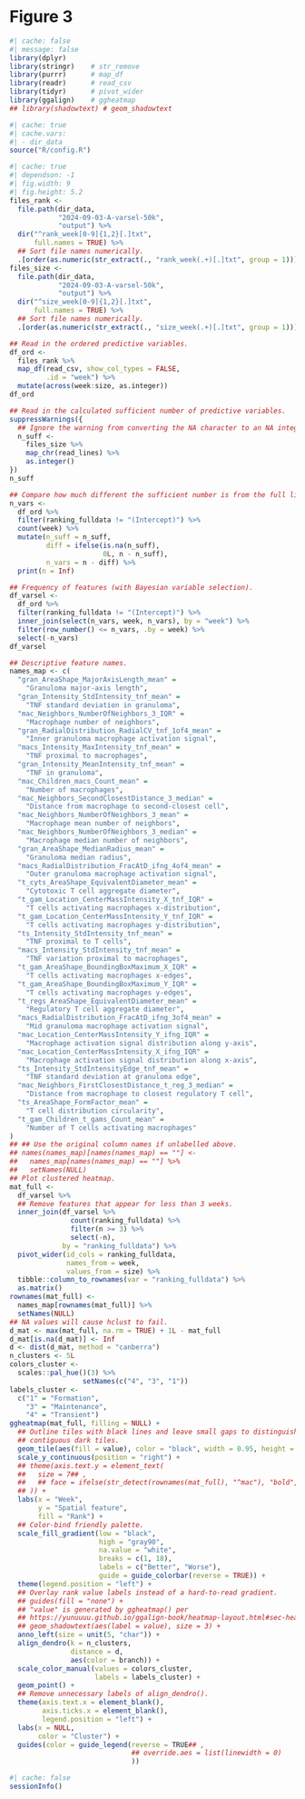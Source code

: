 # Figure 3

```r
#| cache: false
#| message: false
library(dplyr)
library(stringr)    # str_remove
library(purrr)      # map_df
library(readr)      # read_csv
library(tidyr)      # pivot_wider
library(ggalign)    # ggheatmap
## library(shadowtext) # geom_shadowtext
```

```r
#| cache: true
#| cache.vars:
#| - dir_data
source("R/config.R")
```

```r
#| cache: true
#| dependson: -1
#| fig.width: 9
#| fig.height: 5.2
files_rank <-
  file.path(dir_data,
            "2024-09-03-A-varsel-50k",
            "output") %>%
  dir("^rank_week[0-9]{1,2}[.]txt",
      full.names = TRUE) %>%
  ## Sort file names numerically.
  .[order(as.numeric(str_extract(., "rank_week(.+)[.]txt", group = 1)))]
files_size <-
  file.path(dir_data,
            "2024-09-03-A-varsel-50k",
            "output") %>%
  dir("^size_week[0-9]{1,2}[.]txt",
      full.names = TRUE) %>%
  ## Sort file names numerically.
  .[order(as.numeric(str_extract(., "size_week(.+)[.]txt", group = 1)))]

## Read in the ordered predictive variables.
df_ord <-
  files_rank %>%
  map_df(read_csv, show_col_types = FALSE,
         .id = "week") %>%
  mutate(across(week:size, as.integer))
df_ord

## Read in the calculated sufficient number of predictive variables.
suppressWarnings({
  ## Ignore the warning from converting the NA character to an NA integer.
  n_suff <-
    files_size %>%
    map_chr(read_lines) %>%
    as.integer()
})
n_suff

## Compare how much different the sufficient number is from the full list.
n_vars <-
  df_ord %>%
  filter(ranking_fulldata != "(Intercept)") %>%
  count(week) %>%
  mutate(n_suff = n_suff,
         diff = ifelse(is.na(n_suff),
                       0L, n - n_suff),
         n_vars = n - diff) %>%
  print(n = Inf)

## Frequency of features (with Bayesian variable selection).
df_varsel <-
  df_ord %>%
  filter(ranking_fulldata != "(Intercept)") %>%
  inner_join(select(n_vars, week, n_vars), by = "week") %>%
  filter(row_number() <= n_vars, .by = week) %>%
  select(-n_vars)
df_varsel

## Descriptive feature names.
names_map <- c(
  "gran_AreaShape_MajorAxisLength_mean" =
    "Granuloma major-axis length",
  "gran_Intensity_StdIntensity_tnf_mean" =
    "TNF standard deviation in granuloma",
  "mac_Neighbors_NumberOfNeighbors_3_IQR" =
    "Macrophage number of neighbors",
  "gran_RadialDistribution_RadialCV_tnf_1of4_mean" =
    "Inner granuloma macrophage activation signal",
  "macs_Intensity_MaxIntensity_tnf_mean" =
    "TNF proximal to macrophages",
  "gran_Intensity_MeanIntensity_tnf_mean" =
    "TNF in granuloma",
  "mac_Children_macs_Count_mean" =
    "Number of macrophages",
  "mac_Neighbors_SecondClosestDistance_3_median" =
    "Distance from macrophage to second-closest cell",
  "mac_Neighbors_NumberOfNeighbors_3_mean" =
    "Macrophage mean number of neighbors",
  "mac_Neighbors_NumberOfNeighbors_3_median" =
    "Macrophage median number of neighbors",
  "gran_AreaShape_MedianRadius_mean" =
    "Granuloma median radius",
  "macs_RadialDistribution_FracAtD_ifng_4of4_mean" =
    "Outer granuloma macrophage activation signal",
  "t_cyts_AreaShape_EquivalentDiameter_mean" =
    "Cytotoxic T cell aggregate diameter",
  "t_gam_Location_CenterMassIntensity_X_tnf_IQR" =
    "T cells activating macrophages x-distribution",
  "t_gam_Location_CenterMassIntensity_Y_tnf_IQR" =
    "T cells activating macrophages y-distribution",
  "ts_Intensity_StdIntensity_tnf_mean" =
    "TNF proximal to T cells",
  "macs_Intensity_StdIntensity_tnf_mean" =
    "TNF variation proximal to macrophages",
  "t_gam_AreaShape_BoundingBoxMaximum_X_IQR" =
    "T cells activating macrophages x-edges",
  "t_gam_AreaShape_BoundingBoxMaximum_Y_IQR" =
    "T cells activating macrophages y-edges",
  "t_regs_AreaShape_EquivalentDiameter_mean" =
    "Regulatory T cell aggregate diameter",
  "macs_RadialDistribution_FracAtD_ifng_3of4_mean" =
    "Mid granuloma macrophage activation signal",
  "mac_Location_CenterMassIntensity_Y_ifng_IQR" =
    "Macrophage activation signal distribution along y-axis",
  "mac_Location_CenterMassIntensity_X_ifng_IQR" =
    "Macrophage activation signal distribution along x-axis",
  "ts_Intensity_StdIntensityEdge_tnf_mean" =
    "TNF standard deviation at granuloma edge",
  "mac_Neighbors_FirstClosestDistance_t_reg_3_median" =
    "Distance from macrophage to closest regulatory T cell",
  "ts_AreaShape_FormFactor_mean" =
    "T cell distribution circularity",
  "t_gam_Children_t_gams_Count_mean" =
    "Number of T cells activating macrophages"
)
## ## Use the original column names if unlabelled above.
## names(names_map)[names(names_map) == ""] <-
##   names_map[names(names_map) == ""] %>%
##   setNames(NULL)
## Plot clustered heatmap.
mat_full <-
  df_varsel %>%
  ## Remove features that appear for less than 3 weeks.
  inner_join(df_varsel %>%
               count(ranking_fulldata) %>%
               filter(n >= 3) %>%
               select(-n),
             by = "ranking_fulldata") %>%
  pivot_wider(id_cols = ranking_fulldata,
              names_from = week,
              values_from = size) %>%
  tibble::column_to_rownames(var = "ranking_fulldata") %>%
  as.matrix()
rownames(mat_full) <-
  names_map[rownames(mat_full)] %>%
  setNames(NULL)
## NA values will cause hclust to fail.
d_mat <- max(mat_full, na.rm = TRUE) + 1L - mat_full
d_mat[is.na(d_mat)] <- Inf
d <- dist(d_mat, method = "canberra")
n_clusters <- 5L
colors_cluster <-
  scales::pal_hue()(3) %>%
                  setNames(c("4", "3", "1"))
labels_cluster <-
  c("1" = "Formation",
    "3" = "Maintenance",
    "4" = "Transient")
ggheatmap(mat_full, filling = NULL) +
  ## Outline tiles with black lines and leave small gaps to distinguish
  ## contiguous dark tiles.
  geom_tile(aes(fill = value), color = "black", width = 0.95, height = 0.95) +
  scale_y_continuous(position = "right") +
  ## theme(axis.text.y = element_text(
  ##   size = 7## ,
  ##   ## face = ifelse(str_detect(rownames(mat_full), "^mac"), "bold", "plain")
  ## )) +
  labs(x = "Week",
       y = "Spatial feature",
       fill = "Rank") +
  ## Color-bind friendly palette.
  scale_fill_gradient(low = "black",
                      high = "gray90",
                      na.value = "white",
                      breaks = c(1, 18),
                      labels = c("Better", "Worse"),
                      guide = guide_colorbar(reverse = TRUE)) +
  theme(legend.position = "left") +
  ## Overlay rank value labels instead of a hard-to-read gradient.
  ## guides(fill = "none") +
  ## "value" is generated by ggheatmap() per
  ## https://yunuuuu.github.io/ggalign-book/heatmap-layout.html#sec-heatmap-layout-main-plot
  ## geom_shadowtext(aes(label = value), size = 3) +
  anno_left(size = unit(5, "char")) +
  align_dendro(k = n_clusters,
               distance = d,
               aes(color = branch)) +
  scale_color_manual(values = colors_cluster,
                     labels = labels_cluster) +
  geom_point() +
  ## Remove unnecessary labels of align_dendro().
  theme(axis.text.x = element_blank(),
        axis.ticks.x = element_blank(),
        legend.position = "left") +
  labs(x = NULL,
       color = "Cluster") +
  guides(color = guide_legend(reverse = TRUE## ,
                              ## override.aes = list(linewidth = 0)
                              ))
```
	
```r
#| cache: false
sessionInfo()
```
